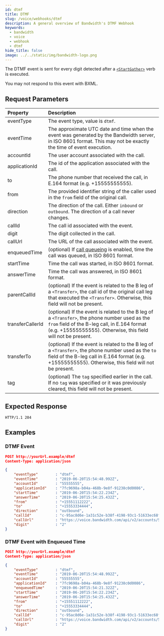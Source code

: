 ```yaml
---
id: dtmf
title: DTMF
slug: /voice/webhooks/dtmf
description: A general overview of Bandwidth's DTMF Webhook
keywords:
  - bandwidth
  - voice
  - webhook
  - dtmf
hide_title: false
image: ../../static/img/bandwidth-logo.png
---
```



The DTMF event is sent for every digit detected after a [`<StartGather>`](/docs/voice/bxml/startGather) verb is executed.

You may not respond to this event with BXML.

## Request Parameters

| Property         | Description |
|:-----------------|:------------|
| eventType        | The event type, value is `dtmf`. |
| eventTime        | The approximate UTC date and time when the event was generated by the Bandwidth server, in ISO 8601 format. This may not be exactly the time of event execution. |
| accountId        | The user account associated with the call. |
| applicationId    | The id of the application associated with the call. |
| to               | The phone number that received the call, in E.164 format (e.g. +15555555555). |
| from             | The provided identifier string of the caller used in the `from` field of the original call. |
| direction        | The direction of the call. Either `inbound` or `outbound`. The direction of a call never changes. |
| callId           | The call id associated with the event. |
| digit            | The digit collected in the call. |
| callUrl          | The URL of the call associated with the event. |
| enqueuedTime     | (optional) If [call queueing](/voice/rateLimits.mdx) is enabled, time the call was queued, in ISO 8601 format. |
| startTime        | Time the call was started, in ISO 8601 format. |
| answerTime       | Time the call was answered, in ISO 8601 format. |
| parentCallId     | (optional) If the event is related to the B leg of a `<Transfer>`, the call id of the original call leg that executed the `<Transfer>`. Otherwise, this field will not be present. |
| transferCallerId | (optional) If the event is related to the B leg of a `<Transfer>`, the phone number used as the `from` field of the B-leg call, in E.164 format (e.g. +15555555555). Otherwise, this field will not be present. |
| transferTo       | (optional) If the event is related to the B leg of a `<Transfer>`, the phone number used as the `to` field of the B-leg call in E.164 format (e.g. +15555555555). Otherwise, this field will not be present. |
| tag              | (optional) The `tag` specified earlier in the call. If no `tag` was specified or it was previously cleared, this field will not be present. |

## Expected Response

```http
HTTP/1.1 204
```

## Examples

### DTMF Event

```json
POST http://yourUrl.example/dtmf
Content-Type: application/json

{
	"eventType"        : "dtmf",
	"eventTime"        : "2019-06-20T15:54:48.992Z",
	"accountId"        : "55555555",
	"applicationId"    : "7fc9698a-b04a-468b-9e8f-91238c0d0086",
	"startTime"        : "2019-06-20T15:54:22.234Z",
	"answerTime"       : "2019-06-20T15:54:25.432Z",
	"from"             : "+15551112222",
	"to"               : "+15553334444",
	"direction"        : "outbound",
	"callId"           : "c-95ac8d6e-1a31c52e-b38f-4198-93c1-51633ec68f8d",
	"callUrl"          : "https://voice.bandwidth.com/api/v2/accounts/55555555/calls/c-95ac8d6e-1a31c52e-b38f-4198-93c1-51633ec68f8d",
	"digit"            : "2"
}
```

### DTMF Event with Enqueued Time

```json
POST http://yourUrl.example/dtmf
Content-Type: application/json

{
	"eventType"        : "dtmf",
	"eventTime"        : "2019-06-20T15:54:48.992Z",
	"accountId"        : "55555555",
	"applicationId"    : "7fc9698a-b04a-468b-9e8f-91238c0d0086",
	"enqueuedTime"     : "2019-06-20T15:54:21.322Z",
	"startTime"        : "2019-06-20T15:54:22.234Z",
	"answerTime"       : "2019-06-20T15:54:25.432Z",
	"from"             : "+15551112222",
	"to"               : "+15553334444",
	"direction"        : "outbound",
	"callId"           : "c-95ac8d6e-1a31c52e-b38f-4198-93c1-51633ec68f8d",
	"callUrl"          : "https://voice.bandwidth.com/api/v2/accounts/55555555/calls/c-95ac8d6e-1a31c52e-b38f-4198-93c1-51633ec68f8d",
	"digit"            : "2"
}
```